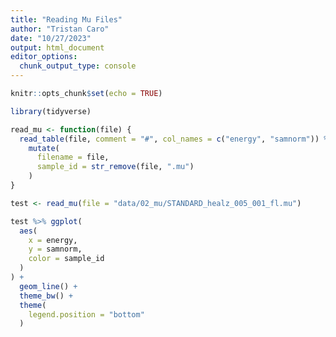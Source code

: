 ```yaml
---
title: "Reading Mu Files"
author: "Tristan Caro"
date: "10/27/2023"
output: html_document
editor_options: 
  chunk_output_type: console
---
```


```r
knitr::opts_chunk$set(echo = TRUE)
```

```r
library(tidyverse)
```


```r
read_mu <- function(file) {
  read_table(file, comment = "#", col_names = c("energy", "samnorm")) %>% 
    mutate(
      filename = file,
      sample_id = str_remove(file, ".mu")
    )
}

test <- read_mu(file = "data/02_mu/STANDARD_healz_005_001_fl.mu")
```


```r
test %>% ggplot(
  aes(
    x = energy,
    y = samnorm,
    color = sample_id
  )
) +
  geom_line() +
  theme_bw() +
  theme(
    legend.position = "bottom"
  )
```





